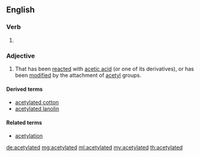 ==English==

===Verb===
{{head|en|verb form}}

# {{en-past of|acetylate}}

===Adjective===
{{en-adj}}

# That has been [[reacted]] with [[acetic acid]] (or one of its derivatives), or has been [[modified]] by the attachment of [[acetyl]] groups.

====Derived terms====
* [[acetylated cotton]]
* [[acetylated lanolin]]

====Related terms====
* [[acetylation]]

[[de:acetylated]]
[[mg:acetylated]]
[[ml:acetylated]]
[[my:acetylated]]
[[th:acetylated]]
